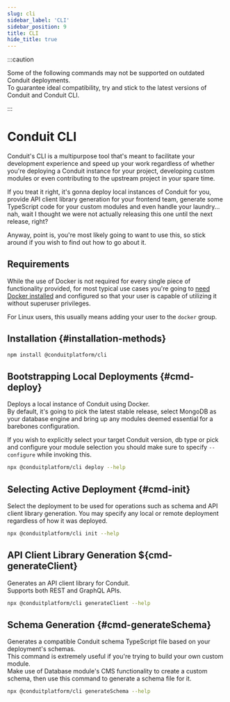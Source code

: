```yaml
---
slug: cli
sidebar_label: 'CLI'
sidebar_position: 9
title: CLI
hide_title: true
---
```



:::caution

Some of the following commands may not be supported on outdated Conduit deployments.<br />
To guarantee ideal compatibility, try and stick to the latest versions of Conduit and Conduit CLI.

[//]: # (TODO: CLI should be aware of these limitations and throw on unsupported deployments)

:::

# Conduit CLI

[//]: # (TODO: Screenshots)

Conduit's CLI is a multipurpose tool that's meant to facilitate your development experience and speed up your work
regardless of whether you're deploying a Conduit instance for your project, developing custom modules or even
contributing to the upstream project in your spare time.

If you treat it right, it's gonna deploy local instances of Conduit for you, provide API client library generation for
your frontend team, generate some TypeScript code for your custom modules and even handle your laundry... nah, wait I
thought we were not actually releasing this one until the next release, right?

Anyway, point is, you're most likely going to want to use this, so stick around if you wish to find out how to go about it.

## Requirements

While the use of Docker is not required for every single piece of functionality provided, for most typical use cases
you're going to [need Docker installed](https://docs.docker.com/get-docker) and configured so that your user is capable
of utilizing it without superuser privileges.

For Linux users, this usually means adding your user to the `docker` group.

[//]: # (TODO: Mention docker-compose, podman ?)

## Installation {#installation-methods}

[//]: # (TODO: Once we add more installation options, tabs should wrap everything below, componentize and import text)
<Tabs>
<TabItem value="npm" label="npm">

``` bash
npm install @conduitplatform/cli
```
</TabItem>
</Tabs>

## Bootstrapping Local Deployments {#cmd-deploy}

Deploys a local instance of Conduit using Docker.<br />
By default, it's going to pick the latest stable release, select MongoDB as your database engine and
bring up any modules deemed essential for a barebones configuration.

If you wish to explicitly select your target Conduit version, db type or pick and configure your module selection you
should make sure to specify `--configure` while invoking this.

``` bash title="Find out more"
npx @conduitplatform/cli deploy --help
```

## Selecting Active Deployment {#cmd-init}

Select the deployment to be used for operations such as schema and API client library generation.
You may specify any local or remote deployment regardless of how it was deployed.

``` bash title="Find out more"
npx @conduitplatform/cli init --help
```

## API Client Library Generation ${cmd-generateClient}

Generates an API client library for Conduit.<br />
Supports both REST and GraphQL APIs.<br />

``` bash title="Find out more"
npx @conduitplatform/cli generateClient --help
```

## Schema Generation {#cmd-generateSchema}

Generates a compatible Conduit schema TypeScript file based on your deployment's schemas.<br />
This command is extremely useful if you're trying to build your own custom module.<br />
Make use of Database module's CMS functionality to create a custom schema, then use this command to generate a schema file for it.

``` bash title="Find out more"
npx @conduitplatform/cli generateSchema --help
```
